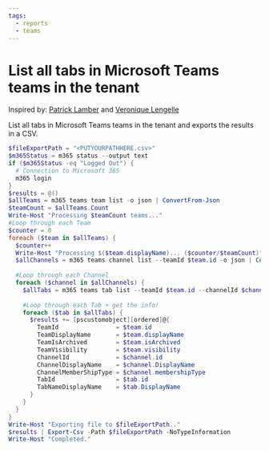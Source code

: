 ```yaml
---
tags:
  - reports
  - teams
---
```



# List all tabs in Microsoft Teams teams in the tenant

Inspired by: [Patrick Lamber](https://www.nubo.eu/List-all-tabs-in-Microsoft-Teams-teams-in-the-tenant-using-CLI-for-Microsoft-365/) and [Veronique Lengelle](https://veronicageek.com/powershell/powershell-for-m365/get-teams-channels-tabs-and-privacy-settings-using-teams-pnp-powershell/2020/07/)

List all tabs in Microsoft Teams teams in the tenant and exports the results in a CSV.

<Tabs>
  <TabItem value="PowerShell">

  ```powershell
  $fileExportPath = "<PUTYOURPATHHERE.csv>"
  $m365Status = m365 status --output text
  if ($m365Status -eq "Logged Out") {
    # Connection to Microsoft 365
    m365 login
  }
  $results = @()
  $allTeams = m365 teams team list -o json | ConvertFrom-Json
  $teamCount = $allTeams.Count
  Write-Host "Processing $teamCount teams..."
  #Loop through each Team
  $counter = 0
  foreach ($team in $allTeams) {
    $counter++
    Write-Host "Processing $($team.displayName)... ($counter/$teamCount)"
    $allChannels = m365 teams channel list --teamId $team.id -o json | ConvertFrom-Json
      
    #Loop through each Channel
    foreach ($channel in $allChannels) {
      $allTabs = m365 teams tab list --teamId $team.id --channelId $channel.id -o json | ConvertFrom-Json
          
      #Loop through each Tab + get the info!
      foreach ($tab in $allTabs) {
        $results += [pscustomobject][ordered]@{
          TeamId                = $team.id
          TeamDisplayName       = $team.displayName
          TeamIsArchived        = $team.isArchived
          TeamVisibility        = $team.visibility
          ChannelId             = $channel.id
          ChannelDisplayName    = $channel.DisplayName
          ChannelMemberShipType = $channel.membershipType
          TabId                 = $tab.id
          TabNameDisplayName    = $tab.DisplayName
        }
      }
    }
  }
  Write-Host "Exporting file to $fileExportPath.."
  $results | Export-Csv -Path $fileExportPath -NoTypeInformation
  Write-Host "Completed."
  ```

  </TabItem>
</Tabs>

